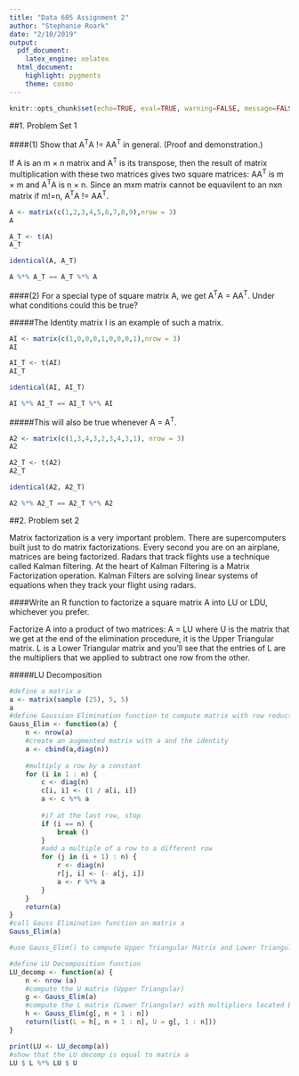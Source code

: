 ```yaml
---
title: "Data 605 Assignment 2"
author: "Stephanie Roark"
date: "2/10/2019"
output:
  pdf_document:
    latex_engine: xelatex
  html_document:
    highlight: pygments
    theme: cosmo
---
```


```r
knitr::opts_chunk$set(echo=TRUE, eval=TRUE, warning=FALSE, message=FALSE)
```

##1. Problem Set 1

####(1) Show that A^T^A != AA^T^ in general. (Proof and demonstration.)

If A is an m × n matrix and A^T^ is its transpose, then the result of matrix multiplication with these two matrices gives two square matrices: AA^T^ is m × m and A^T^A is n × n. Since an mxm matrix cannot be equavilent to an nxn matrix if m!=n, A^T^A != AA^T^.

```r
A <- matrix(c(1,2,3,4,5,6,7,8,9),nrow = 3)
A

A_T <- t(A)
A_T

identical(A, A_T)

A %*% A_T == A_T %*% A
```

####(2) For a special type of square matrix A, we get A^T^A = AA^T^. Under what conditions could this be true? 

#####The Identity matrix I is an example of such a matrix.
 
```r
AI <- matrix(c(1,0,0,0,1,0,0,0,1),nrow = 3)
AI

AI_T <- t(AI)
AI_T

identical(AI, AI_T)

AI %*% AI_T == AI_T %*% AI 
```


#####This will also be true whenever A = A^T^.

```r
A2 <- matrix(c(1,3,4,3,2,3,4,3,1), nrow = 3)
A2

A2_T <- t(A2)
A2_T

identical(A2, A2_T)

A2 %*% A2_T == A2_T %*% A2 
```

##2. Problem set 2

Matrix factorization is a very important problem. There are supercomputers built just
to do matrix factorizations. Every second you are on an airplane, matrices are being
factorized. Radars that track flights use a technique called Kalman filtering. At the heart
of Kalman Filtering is a Matrix Factorization operation. Kalman Filters are solving linear
systems of equations when they track your flight using radars.

####Write an R function to factorize a square matrix A into LU or LDU, whichever you prefer. 

Factorize A into a product of two matrices: A = LU where U is the matrix that we get at the end of the elimination procedure, it is the Upper Triangular matrix. L is a Lower Triangular matrix and you’ll see that the entries of L are the multipliers that we applied to subtract one row from the other.

#####LU Decomposition

```r
#define a matrix a
a <- matrix(sample (25), 5, 5)
a
#define Gaussian Elimination function to compute matrix with row reductions
Gauss_Elim <- function(a) {
    n <- nrow(a)
    #create an augmented matrix with a and the identity
    a <- cbind(a,diag(n))
    
    #multiply a row by a constant    
    for (i in 1 : n) {
        c <- diag(n)
        c[i, i] <- (1 / a[i, i])
        a <- c %*% a
       
        #if at the last row, stop
        if (i == n) {
            break ()
        }
        #add a multiple of a row to a different row
        for (j in (i + 1) : n) {
            r <- diag(n)
            r[j, i] <- (- a[j, i])
            a <- r %*% a    
        }
    }
    return(a)
}
#call Gauss Elimination function on matrix a
Gauss_Elim(a)

#use Gauss_Elim() to compute Upper Triangular Matrix and Lower Triangular Matrix

#define LU Decomposition function
LU_decomp <- function(a) {
    n <- nrow (a)
    #compute the U matrix (Upper Triangular)
    g <- Gauss_Elim(a)
    #compute the L matrix (Lower Triangular) with multipliers located below the diagonal 
    h <- Gauss_Elim(g[, n + 1 : n])
    return(list(L = h[, n + 1 : n], U = g[, 1 : n]))
}

print(LU <- LU_decomp(a))
#show that the LU decomp is equal to matrix a
LU $ L %*% LU $ U
```


